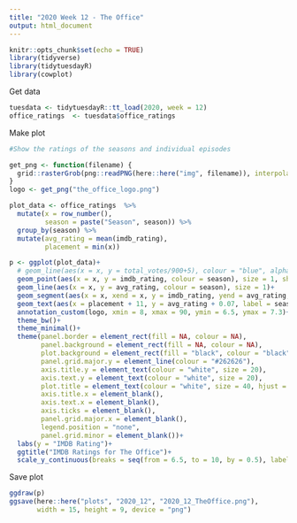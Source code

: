 ```yaml
---
title: "2020 Week 12 - The Office"
output: html_document
---
```


```r
knitr::opts_chunk$set(echo = TRUE)
library(tidyverse)
library(tidytuesdayR)
library(cowplot)
```

Get data
```r
tuesdata <- tidytuesdayR::tt_load(2020, week = 12)
office_ratings  <- tuesdata$office_ratings
```

Make plot
```r
#Show the ratings of the seasons and individual episodes

get_png <- function(filename) {
  grid::rasterGrob(png::readPNG(here::here("img", filename)), interpolate = TRUE)
}
logo <- get_png("the_office_logo.png")

plot_data <- office_ratings  %>% 
  mutate(x = row_number(),
         season = paste("Season", season)) %>% 
  group_by(season) %>% 
  mutate(avg_rating = mean(imdb_rating),
         placement = min(x))

p <- ggplot(plot_data)+
  # geom_line(aes(x = x, y = total_votes/900+5), colour = "blue", alpha = 0.2)+
  geom_point(aes(x = x, y = imdb_rating, colour = season), size = 1, shape = 1)+
  geom_line(aes(x = x, y = avg_rating, colour = season), size = 1)+
  geom_segment(aes(x = x, xend = x, y = imdb_rating, yend = avg_rating, colour = season))+
  geom_text(aes(x = placement + 11, y = avg_rating + 0.07, label = season, colour = season), size = 9)+
  annotation_custom(logo, xmin = 8, xmax = 90, ymin = 6.5, ymax = 7.3)+
  theme_bw()+
  theme_minimal()+
  theme(panel.border = element_rect(fill = NA, colour = NA),
        panel.background = element_rect(fill = NA, colour = NA),
        plot.background = element_rect(fill = "black", colour = "black"),
        panel.grid.major.y = element_line(colour = "#262626"),
        axis.title.y = element_text(colour = "white", size = 20),
        axis.text.y = element_text(colour = "white", size = 20),
        plot.title = element_text(colour = "white", size = 40, hjust = 0.5),
        axis.title.x = element_blank(),
        axis.text.x = element_blank(),
        axis.ticks = element_blank(),
        panel.grid.major.x = element_blank(),
        legend.position = "none",
        panel.grid.minor = element_blank())+
  labs(y = "IMDB Rating")+
  ggtitle("IMDB Ratings for The Office")+
  scale_y_continuous(breaks = seq(from = 6.5, to = 10, by = 0.5), labels = seq(from = 6.5, to = 10, by = 0.5), limits = c(6.5, 10))
```

Save plot
```r
ggdraw(p)
ggsave(here::here("plots", "2020_12", "2020_12_TheOffice.png"), 
       width = 15, height = 9, device = "png")
```

